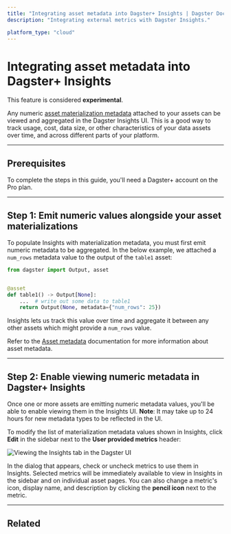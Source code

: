 ```yaml
---
title: "Integrating asset metadata into Dagster+ Insights | Dagster Docs"
description: "Integrating external metrics with Dagster Insights."

platform_type: "cloud"
---
```


# Integrating asset metadata into Dagster+ Insights <Experimental />

<Note>
  This feature is considered <strong>experimental</strong>.
</Note>

Any numeric [asset materialization metadata](/concepts/metadata-tags/asset-metadata) attached to your assets can be viewed and aggregated in the Dagster Insights UI. This is a good way to track usage, cost, data size, or other characteristics of your data assets over time, and across different parts of your platform.

---

## Prerequisites

To complete the steps in this guide, you'll need a Dagster+ account on the Pro plan.

---

## Step 1: Emit numeric values alongside your asset materializations

To populate Insights with materialization metadata, you must first emit numeric metadata to be aggregated. In the below example, we attached a `num_rows` metadata value to the output of the `table1` asset:

```python file=/concepts/assets/asset_materialization_metadata_none.py
from dagster import Output, asset


@asset
def table1() -> Output[None]:
    ...  # write out some data to table1
    return Output(None, metadata={"num_rows": 25})
```

Insights lets us track this value over time and aggregate it between any other assets which might provide a `num_rows` value.

Refer to the [Asset metadata](/concepts/metadata-tags/asset-metadata) documentation for more information about asset metadata.

---

## Step 2: Enable viewing numeric metadata in Dagster+ Insights

Once one or more assets are emitting numeric metadata values, you'll be able to enable viewing them in the Insights UI. **Note**: It may take up to 24 hours for new metadata types to be reflected in the UI.

To modify the list of materialization metadata values shown in Insights, click **Edit** in the sidebar next to the **User provided metrics** header:

<!-- ![Viewing the Insights tab in the Dagster UI](/images/dagster-cloud/insights/insights-tab.png) -->

<Image
alt="Viewing the Insights tab in the Dagster UI"
src="/images/dagster-cloud/insights/insights-tab.png"
width={2640}
height={1516}
/>

In the dialog that appears, check or uncheck metrics to use them in Insights. Selected metrics will be immediately available to view in Insights in the sidebar and on individual asset pages. You can also change a metric's icon, display name, and description by clicking the **pencil icon** next to the metric.

---

## Related

<ArticleList>
  <ArticleListItem
    title="Dagster+ Insights"
    href="/dagster-plus/insights"
  ></ArticleListItem>
  <ArticleListItem
    title="Software-defined Assets"
    href="/concepts/assets/software-defined-assets"
  ></ArticleListItem>
  <ArticleListItem
    title="Asset metadata"
    href="/concepts/metadata-tags"
  ></ArticleListItem>
  <ArticleListItem
    title="Dagster UI"
    href="/concepts/webserver/ui"
  ></ArticleListItem>
</ArticleList>
